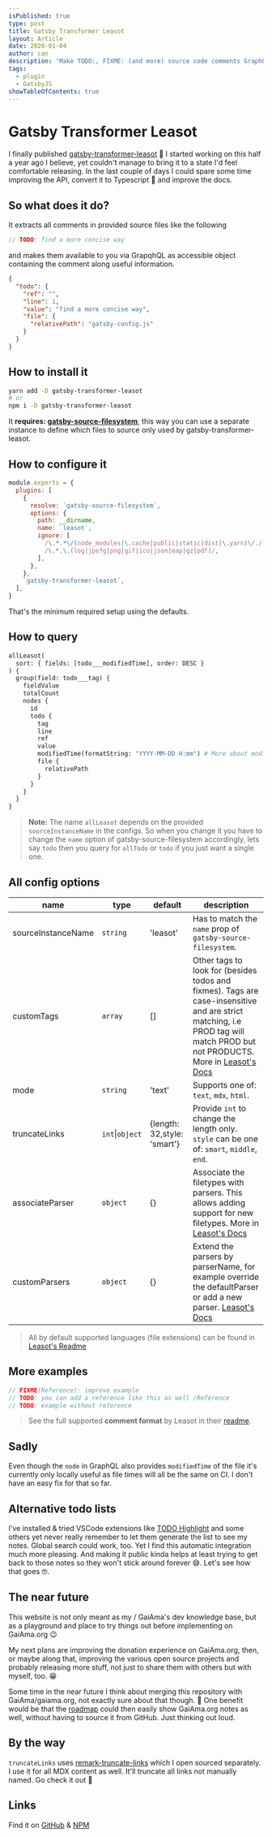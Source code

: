 ```yaml
---
isPublished: true
type: post
title: Gatsby Transformer Leasot
layout: Article
date: 2020-01-04
author: can
description: 'Make TODO:, FIXME: (and more) source code comments GraphQL queryable in your GatsbyJS site'
tags:
  - plugin
  - GatsbyJS
showTableOfContents: true
---
```


# Gatsby Transformer Leasot

I finally published [gatsby-transformer-leasot](https://www.npmjs.com/package/gatsby-transformer-leasot) 🎉 I started working on this half a year ago I believe, yet couldn't manage to bring it to a state I'd feel comfortable releasing. In the last couple of days I could spare some time improving the API, convert it to Typescript 🚀 and improve the docs.

## So what does it do?

It extracts all comments in provided source files like the following

```js
// TODO: find a more concise way
```

and makes them available to you via GrapqhQL as accessible object containing the comment along useful information.

```json
{
  "todo": {
    "ref": "",
    "line": 1,
    "value": "find a more concise way",
    "file": {
      "relativePath": "gatsby-config.js"
    }
  }
}
```

## How to install it

```bash
yarn add -D gatsby-transformer-leasot
# or
npm i -D gatsby-transformer-leasot
```

It **requires: [gatsby-source-filesystem](https://github.com/gatsbyjs/gatsby/tree/master/packages/gatsby-source-filesystem)**, this way you can use a separate instance to define which files to source only used by gatsby-transformer-leasot.

## How to configure it

```js title=gatsby-config.js
module.exports = {
  plugins: [
    {
      resolve: `gatsby-source-filesystem`,
      options: {
        path: __dirname,
        name: `leasot`,
        ignore: [
          /\.*.*\/(node_modules|\.cache|public|static|dist|\.yarn)\/./,
          /\.*.\.(log|jpe?g|png|gif|ico|json|map|gz|pdf)/,
        ],
      },
    },
    `gatsby-transformer-leasot`,
  ],
}
```

That's the minimum required setup using the defaults.

## How to query

```graphql
allLeasot(
  sort: { fields: [todo___modifiedTime], order: DESC }
) {
  group(field: todo___tag) {
    fieldValue
    totalCount
    nodes {
      id
      todo {
        tag
        line
        ref
        value
        modifiedTime(formatString: "YYYY-MM-DD H:mm") # More about modifiedTime below
        file {
          relativePath
        }
      }
    }
  }
}
```

> **Note:** The name `allLeasot` depends on the provided `sourceInstanceName` in the configs. So when you change it you have to change the `name` option of gatsby-source-filesystem accordingly, lets say `todo` then you query for `allTodo` or `todo` if you just want a single one.

## All config options

| name               | type            | default                     | description                                                                                                                                                                                                                                          |
| ------------------ | --------------- | --------------------------- | ---------------------------------------------------------------------------------------------------------------------------------------------------------------------------------------------------------------------------------------------------- |
| sourceInstanceName | `string`        | 'leasot'                    | Has to match the `name` prop of `gatsby-source-filesystem`.                                                                                                                                                                                          |
| customTags         | `array`         | []                          | Other tags to look for (besides todos and fixmes). Tags are case-insensitive and are strict matching, i.e PROD tag will match PROD but not PRODUCTS. More in [Leasot's Docs](https://pgilad.github.io/leasot/interfaces/parseconfig.html#customtags) |
| mode               | `string`        | 'text'                      | Supports one of: `text`, `mdx`, `html`.                                                                                                                                                                                                              |
| truncateLinks      | `int`\|`object` | {length: 32,style: 'smart'} | Provide `int` to change the length only. `style` can be one of: `smart`, `middle`, `end`.                                                                                                                                                            |
| associateParser    | `object`        | {}                          | Associate the filetypes with parsers. This allows adding support for new filetypes. More in [Leasot's Docs](https://pgilad.github.io/leasot/interfaces/parseconfig.html#associateparser)                                                             |
| customParsers      | `object`        | {}                          | Extend the parsers by parserName, for example override the defaultParser or add a new parser. [Leasot's Docs](https://pgilad.github.io/leasot/interfaces/parseconfig.html#customparsers)                                                             |

> All by default supported languages (file extensions) can be found in [Leasot's Readme](https://github.com/pgilad/leasot/#supported-languages)

## More examples

```js
// FIXME(Reference): improve example
// TODO: you can add a reference like this as well /Reference
// TODO: example without reference
```

> See the full supported **comment format** by Leasot in their [readme](https://github.com/pgilad/leasot/#comment-format).

## Sadly

Even though the `node` in GraphQL also provides `modifiedTime` of the file it's currently only locally useful as file times will all be the same on CI. I don't have an easy fix for that so far.

## Alternative todo lists

I've installed & tried VSCode extensions like [TODO Highlight](https://marketplace.visualstudio.com/items?itemName=wayou.vscode-todo-highlight) and some others yet never really remember to let them generate the list to see my notes. Global search could work, too. Yet I find this automatic integration much more pleasing. And making it public kinda helps at least trying to get back to those notes so they won't stick around forever 😅. Let's see how that goes 🤓.

## The near future

This website is not only meant as my / GaiAma's dev knowledge base, but as a playground and place to try things out before implementing on GaiAma.org 😉

My next plans are improving the donation experience on GaiAma.org, then, or maybe along that, improving the various open source projects and probably releasing more stuff, not just to share them with others but with myself, too. 😁

Some time in the near future I think about merging this repository with GaiAma/gaiama.org, not exactly sure about that though. 🤔 One benefit would be that the [roadmap](/en/roadmap) could then easily show GaiAma.org notes as well, without having to source it from GitHub. Just thinking out loud.

## By the way

`truncateLinks` uses [remark-truncate-links](https://www.npmjs.com/package/remark-truncate-links) which I open sourced separately. I use it for all MDX content as well. It'll truncate all links not manually named. Go check it out 🤩

## Links

Find it on [GitHub](https://github.com/GaiAma/Coding4GaiAma/tree/master/packages/gatsby-transformer-leasot#readme) & [NPM](https://www.npmjs.com/package/gatsby-transformer-leasot)
